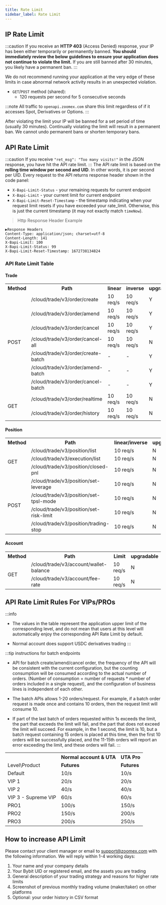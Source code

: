 ```yaml
---
title: Rate Limit
sidebar_label: Rate Limit
---
```


## IP Rate Limit
:::caution
If you receive an **HTTP 403** (Access Denied) response, your IP has been either temporarily or permanently banned.
**You should immediately review the below guidelines to ensure your application does not continue to violate the limit.**
If you are still banned after 30 minutes, you likely have a permanent ban.
:::

We do not recommend running your application at the very edge of these limits in case abnormal network activity results
in an unexpected violation.

* `GET`/`POST` method (shared):
    * 120 requests per second for 5 consecutive seconds

:::note
All traffic to `openapi.zoomex.com` share this limit regardless of if it accesses Spot, Derivatives or Options.
:::

After violating the limit your IP will be banned for a set period of time (usually 30 minutes). Continually violating
the limit will result in a permanent ban. We cannot undo permanent bans or shorten temporary bans.

## API Rate Limit
:::caution
If you receive `"ret_msg": "Too many visits!"` in the JSON response, you have hit the API rate limit.
:::
The API rate limit is based on the **rolling time window per second and UID**. In other words, it is per second per UID.
Every request to the API returns response header shown in the code panel:
* `X-Bapi-Limit-Status` - your remaining requests for current endpoint
* `X-Bapi-Limit` - your current limit for current endpoint
* `X-Bapi-Limit-Reset-Timestamp` - the timestamp indicating when your request limit resets if you have exceeded your rate_limit. Otherwise, this is just the current timestamp (it may not exactly match `timeNow`).

> Http Response Header Example

```http
▶Response Headers
Content-Type: application/json; charset=utf-8
Content-Length: 141
X-Bapi-Limit: 100
X-Bapi-Limit-Status: 99
X-Bapi-Limit-Reset-Timestamp: 1672738134824
```

### API Rate Limit Table
#### Trade
<span class="blocky_table">
<table border="0.8">
    <tr>
        <th>Method</th><th>Path</th><th>linear</th><th>inverse</th><th>upgradable</th>
    </tr>
    <tr>
        <td rowSpan="7">POST</td><td>/cloud/trade/v3/order/create</td><td>10 req/s</td><td>10 req/s</td><td>Y</td>
    </tr>
    <tr>
        <td>/cloud/trade/v3/order/amend</td><td>10 req/s</td><td>10 req/s</td><td>Y</td>
    </tr>
    <tr>
        <td>/cloud/trade/v3/order/cancel</td><td>10 req/s</td><td>10 req/s</td><td>Y</td>
    </tr>
    <tr>
        <td>/cloud/trade/v3/order/cancel-all</td><td>10 req/s</td><td>10 req/s</td><td>N</td>
    </tr>
    <tr>
        <td>/cloud/trade/v3/order/create-batch</td><td>-</td><td>-</td><td>Y</td>
    </tr>
    <tr>
        <td>/cloud/trade/v3/order/amend-batch</td><td>-</td><td>-</td><td>Y</td>
    </tr>
    <tr>
        <td>/cloud/trade/v3/order/cancel-batch</td><td>-</td><td>-</td><td>Y</td>
    </tr>
    <tr>
        <td rowSpan="2">GET</td><td>/cloud/trade/v3/order/realtime</td><td>10 req/s</td><td>10 req/s</td><td>N</td>
    </tr>
    <tr>
        <td>/cloud/trade/v3/order/history</td><td>10 req/s</td><td>10 req/s</td><td>N</td>
    </tr>
</table>
</span>

#### Position
<span class="blocky_table">
<table border="0.8">
    <tr>
        <th>Method</th><th>Path</th><th>linear/inverse</th><th>upgradable</th>
    </tr>
    <tr>
        <td rowSpan="3">GET</td><td>/cloud/trade/v3/position/list</td><td>10 req/s</td><td>N</td>
    </tr>
    <tr>
        <td>/cloud/trade/v3/execution/list</td><td>10 req/s</td><td>N</td>
    </tr>
    <tr>
        <td>/cloud/trade/v3/position/closed-pnl</td><td>10 req/s</td><td>N</td>
    </tr>
    <tr>
        <td rowSpan="4">POST</td><td>/cloud/trade/v3/position/set-leverage</td><td>10 req/s</td><td>N</td>
    </tr>
    <tr>
        <td>/cloud/trade/v3/position/set-tpsl-mode</td><td>10 req/s</td><td>N</td>
    </tr>
    <tr>
        <td>/cloud/trade/v3/position/set-risk-limit</td><td>10 req/s</td><td>N</td>
    </tr>
    <tr>
        <td>/cloud/trade/v3/position/trading-stop</td><td>10 req/s</td><td>N</td>
    </tr>
</table>
</span>

#### Account
<span class="blocky_table">
<table border="0.8">
    <tr>
        <th>Method</th><th>Path</th><th>Limit</th><th>upgradable</th>
    </tr>
    <tr>
        <td rowSpan="2">GET</td><td>/cloud/trade/v3/account/wallet-balance</td><td>10 req/s</td><td>N</td>
    </tr>
    <tr>
        <td>/cloud/trade/v3/account/fee-rate</td><td>10 req/s</td><td>N</td>
    </tr>
</table>
</span>

## API Rate Limit Rules For VIPs/PROs
:::info
- The values in the table represent the application upper limit of the corresponding level, and do not mean that users at
this level will automatically enjoy the corresponding API Rate Limit by default.

- Normal account does support USDC derivatives trading
:::

:::tip instructions for batch endpoints
- API for batch create/amend/cancel order, the frequency of the API will be consistent with the current configuration,
but the counting consumption will be consumed according to the actual number of orders. (Number of consumption = number
of requests * number of orders included in a single request), and the configuration of business lines is independent of each other.

- The batch APIs allows 1-20 orders/request. For example, if a batch order request is made once and contains 10 orders,
then the request limit will consume 10.

- If part of the last batch of orders requested within 1s exceeds the limit, the part that exceeds the limit will fail, and
the part that does not exceed the limit will succeed. For example, in the 1 second, the limit is 10, but a batch request
containing 15 orders is placed at this time, then the first 10 orders will be successfully placed, and the 11-15th orders
will report an error exceeding the limit, and these orders will fail.
:::

<span class="blocky_table">

<table class="custom_table">
    <tr>
        <th></th><th colSpan="1" align="center">Normal account & UTA</th><th colSpan="1">UTA Pro</th>
    </tr>
    <tr>
        <td>Level\Product</td><td><b>Futures</b></td><td><b>Futures</b></td>
    </tr>
    <tr>
        <td>Default</td><td>10/s</td><td>10/s</td>
    </tr>
    <tr>
        <td>VIP 1</td><td>20/s</td><td>20/s</td>
    </tr>
    <tr>
        <td>VIP 2</td><td>40/s</td><td>40/s</td>
    </tr>
    <tr>
        <td>VIP 3 - Supreme VIP</td><td>60/s</td><td>60/s</td>
    </tr>
    <tr>
        <td>PRO1</td><td>100/s</td><td>150/s</td>
    </tr>
    <tr>
        <td>PRO2</td><td>150/s</td><td>200/s</td>
    </tr>
    <tr>
        <td>PRO3</td><td>200/s</td><td>250/s</td>
    </tr>
</table>

</span>

## How to increase API Limit
Please contact your client manager or email to support@zoomex.com with the following information. We will reply within 1-4 working days:
1. Your name and your company details
2. Your Bybit UID or registered email, and the assets you are trading
3. General description of your trading strategy and reasons for higher rate limits
4. Screenshot of previous monthly trading volume (maker/taker) on other platforms
5. Optional: your order history in CSV format
